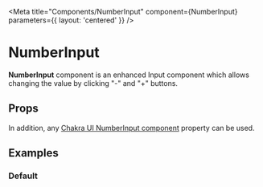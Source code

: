 

<Meta title="Components/NumberInput" component={NumberInput} parameters={{ layout: 'centered' }} />

# NumberInput

**NumberInput** component is an enhanced Input component which allows changing the value by clicking "-" and "+" buttons.

## Props

<ArgsTable of={NumberInput} />

In addition, any [Chakra UI NumberInput component](https://chakra-ui.com/docs/form/number-input) property can be used.

## Examples

### Default

<Preview>
  <Story name="Default">
    <NumberInput
      inputProps={{ 'aria-label': 'Quantity', size: 'sm', w: '16' }}
      buttonProps={{ size: 'sm' }}
    />
  </Story>
</Preview>
